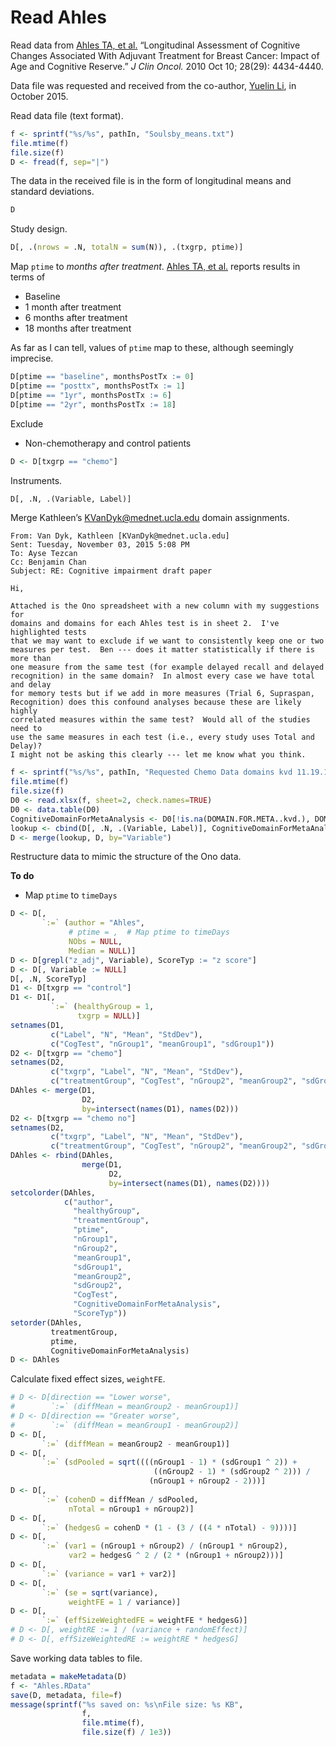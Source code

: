 # Read Ahles

Read data from 
[Ahles TA, et al.](http://www.ncbi.nlm.nih.gov/pmc/articles/PMC2988635/)
"Longitudinal Assessment of Cognitive Changes Associated With Adjuvant Treatment for Breast Cancer: Impact of Age and Cognitive Reserve."
*J Clin Oncol.* 
2010 Oct 10; 28(29): 4434-4440.

Data file was requested and received from the co-author, [Yuelin Li](https://www.mskcc.org/profile/yuelin-li), in October 2015.

Read data file (text format).

```r
f <- sprintf("%s/%s", pathIn, "Soulsby_means.txt")
file.mtime(f)
file.size(f)
D <- fread(f, sep="|")
```

The data in the received file is in the form of longitudinal means and standard deviations.

```r
D
```

Study design.

```r
D[, .(nrows = .N, totalN = sum(N)), .(txgrp, ptime)]
```

Map `ptime` to *months after treatment*.
[Ahles TA, et al.](http://www.ncbi.nlm.nih.gov/pmc/articles/PMC2988635/) reports results in terms of

* Baseline
* 1 month after treatment
* 6 months after treatment
* 18 months after treatment

As far as I can tell, values of `ptime` map to these, although seemingly imprecise.

```r
D[ptime == "baseline", monthsPostTx := 0]
D[ptime == "posttx", monthsPostTx := 1]
D[ptime == "1yr", monthsPostTx := 6]
D[ptime == "2yr", monthsPostTx := 18]
```

Exclude

* Non-chemotherapy and control patients

```r
D <- D[txgrp == "chemo"]
```

Instruments.

```r
D[, .N, .(Variable, Label)]
```

Merge Kathleen's <KVanDyk@mednet.ucla.edu> domain assignments.

```
From: Van Dyk, Kathleen [KVanDyk@mednet.ucla.edu]
Sent: Tuesday, November 03, 2015 5:08 PM
To: Ayse Tezcan
Cc: Benjamin Chan
Subject: RE: Cognitive impairment draft paper

Hi,
 
Attached is the Ono spreadsheet with a new column with my suggestions for
domains and domains for each Ahles test is in sheet 2.  I've highlighted tests
that we may want to exclude if we want to consistently keep one or two
measures per test.  Ben --- does it matter statistically if there is more than
one measure from the same test (for example delayed recall and delayed
recognition) in the same domain?  In almost every case we have total and delay
for memory tests but if we add in more measures (Trial 6, Supraspan,
Recognition) does this confound analyses because these are likely highly
correlated measures within the same test?  Would all of the studies need to
use the same measures in each test (i.e., every study uses Total and Delay)?
I might not be asking this clearly --- let me know what you think.
```

```r
f <- sprintf("%s/%s", pathIn, "Requested Chemo Data domains kvd 11.19.15 2.xlsx")
file.mtime(f)
file.size(f)
D0 <- read.xlsx(f, sheet=2, check.names=TRUE)
D0 <- data.table(D0)
CognitiveDomainForMetaAnalysis <- D0[!is.na(DOMAIN.FOR.META..kvd.), DOMAIN.FOR.META..kvd.]
lookup <- cbind(D[, .N, .(Variable, Label)], CognitiveDomainForMetaAnalysis)[, .(Variable, CognitiveDomainForMetaAnalysis)]
D <- merge(lookup, D, by="Variable")
```

Restructure data to mimic the structure of the Ono data.

**To do**

* Map `ptime` to `timeDays`

```r
D <- D[,
       `:=` (author = "Ahles",
             # ptime = ,  # Map ptime to timeDays
             NObs = NULL,
             Median = NULL)]
D <- D[grepl("z_adj", Variable), ScoreTyp := "z score"]
D <- D[, Variable := NULL]
D[, .N, ScoreTyp]
D1 <- D[txgrp == "control"]
D1 <- D1[,
         `:=` (healthyGroup = 1,
               txgrp = NULL)]
setnames(D1,
         c("Label", "N", "Mean", "StdDev"),
         c("CogTest", "nGroup1", "meanGroup1", "sdGroup1"))
D2 <- D[txgrp == "chemo"]
setnames(D2,
         c("txgrp", "Label", "N", "Mean", "StdDev"),
         c("treatmentGroup", "CogTest", "nGroup2", "meanGroup2", "sdGroup2"))
DAhles <- merge(D1,
                D2,
                by=intersect(names(D1), names(D2)))
D2 <- D[txgrp == "chemo no"]
setnames(D2,
         c("txgrp", "Label", "N", "Mean", "StdDev"),
         c("treatmentGroup", "CogTest", "nGroup2", "meanGroup2", "sdGroup2"))
DAhles <- rbind(DAhles,
                merge(D1,
                      D2,
                      by=intersect(names(D1), names(D2))))
setcolorder(DAhles,
            c("author",
              "healthyGroup",
              "treatmentGroup",
              "ptime",
              "nGroup1",
              "nGroup2",
              "meanGroup1",
              "sdGroup1",
              "meanGroup2",
              "sdGroup2",
              "CogTest",
              "CognitiveDomainForMetaAnalysis",
              "ScoreTyp"))
setorder(DAhles,
         treatmentGroup,
         ptime,
         CognitiveDomainForMetaAnalysis)
D <- DAhles
```

Calculate fixed effect sizes, `weightFE`.

```r
# D <- D[direction == "Lower worse",
#        `:=` (diffMean = meanGroup2 - meanGroup1)]
# D <- D[direction == "Greater worse",
#        `:=` (diffMean = meanGroup1 - meanGroup2)]
D <- D[,
       `:=` (diffMean = meanGroup2 - meanGroup1)]
D <- D[,
       `:=` (sdPooled = sqrt((((nGroup1 - 1) * (sdGroup1 ^ 2)) +
                                ((nGroup2 - 1) * (sdGroup2 ^ 2))) /
                               (nGroup1 + nGroup2 - 2)))]
D <- D[,
       `:=` (cohenD = diffMean / sdPooled,
             nTotal = nGroup1 + nGroup2)]
D <- D[,
       `:=` (hedgesG = cohenD * (1 - (3 / ((4 * nTotal) - 9))))]
D <- D[,
       `:=` (var1 = (nGroup1 + nGroup2) / (nGroup1 * nGroup2),
             var2 = hedgesG ^ 2 / (2 * (nGroup1 + nGroup2)))]
D <- D[,
       `:=` (variance = var1 + var2)]
D <- D[,
       `:=` (se = sqrt(variance),
             weightFE = 1 / variance)]
D <- D[,
       `:=` (effSizeWeightedFE = weightFE * hedgesG)]
# D <- D[, weightRE := 1 / (variance + randomEffect)]
# D <- D[, effSizeWeightedRE := weightRE * hedgesG]
```

Save working data tables to file.

```r
metadata = makeMetadata(D)
f <- "Ahles.RData"
save(D, metadata, file=f)
message(sprintf("%s saved on: %s\nFile size: %s KB", 
                f,
                file.mtime(f),
                file.size(f) / 1e3))
```
